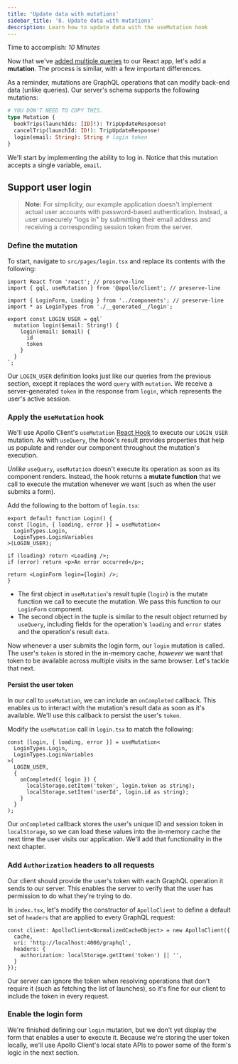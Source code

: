 ```yaml
---
title: 'Update data with mutations'
sidebar_title: '8. Update data with mutations'
description: Learn how to update data with the useMutation hook
---
```



Time to accomplish: _10 Minutes_

Now that we've [added multiple queries](./queries/) to our React app, let's add a **mutation**. The process is similar, with a few important differences.

As a reminder, mutations are GraphQL operations that can modify back-end data (unlike queries). Our server's schema supports the following mutations:

```graphql
# YOU DON'T NEED TO COPY THIS.
type Mutation {
  bookTrips(launchIds: [ID]!): TripUpdateResponse!
  cancelTrip(launchId: ID!): TripUpdateResponse!
  login(email: String): String # login token
}
```

We'll start by implementing the ability to log in. Notice that this mutation accepts a single variable, `email`. 

<Disclaimer />

## Support user login

> **Note:** For simplicity, our example application doesn't implement actual user accounts with password-based authentication. Instead, a user unsecurely "logs in" by submitting their email address and receiving a corresponding session token from the server.

### Define the mutation

 To start, navigate to `src/pages/login.tsx` and replace its contents with the following:

<MultiCodeBlock>

```tsx:title=src/pages/login.tsx
import React from 'react'; // preserve-line
import { gql, useMutation } from '@apollo/client'; // preserve-line

import { LoginForm, Loading } from '../components'; // preserve-line
import * as LoginTypes from './__generated__/login';

export const LOGIN_USER = gql`
  mutation login($email: String!) {
    login(email: $email) {
      id
      token
    }
  }
`;
```

</MultiCodeBlock>

Our `LOGIN_USER` definition looks just like our queries from the previous section, except it replaces the word `query` with `mutation`. We receive a server-generated `token` in the response from `login`, which represents the user's active session.

### Apply the `useMutation` hook

We'll use Apollo Client's `useMutation` [React Hook](https://reactjs.org/docs/hooks-intro.html) to execute our `LOGIN_USER` mutation. As with `useQuery`, the hook's result provides properties that help us populate and render our component throughout the mutation's execution.

_Unlike_ `useQuery`, `useMutation` doesn't execute its operation as soon as its component renders. Instead, the hook returns a **mutate function** that we call to execute the mutation whenever we want (such as when the user submits a form).

Add the following to the bottom of `login.tsx`:

<MultiCodeBlock>

```tsx:title=src/pages/login.tsx
export default function Login() {
const [login, { loading, error }] = useMutation<
  LoginTypes.Login,
  LoginTypes.LoginVariables
>(LOGIN_USER);

if (loading) return <Loading />;
if (error) return <p>An error occurred</p>;

return <LoginForm login={login} />;
}
```

</MultiCodeBlock>

* The first object in `useMutation`'s result tuple (`login`) is the mutate function we call to execute the mutation. We pass this function to our `LoginForm` component.
* The second object in the tuple is similar to the result object returned by `useQuery`, including fields for the operation's `loading` and `error` states and the operation's result `data`.

Now whenever a user submits the login form, our `login` mutation is called. The user's `token` is stored in the in-memory cache, _however_ we want that token to be available across multiple visits in the same browser. Let's tackle that next.

#### Persist the user token

In our call to `useMutation`, we can include an `onCompleted` callback. This enables us to interact with the mutation's result data as soon as it's available. We'll use this callback to persist the user's `token`.

Modify the `useMutation` call in `login.tsx` to match the following:

```tsx:title=src/pages/login.tsx
const [login, { loading, error }] = useMutation<
  LoginTypes.Login,
  LoginTypes.LoginVariables
>(
  LOGIN_USER,
  {
    onCompleted({ login }) {
      localStorage.setItem('token', login.token as string);
      localStorage.setItem('userId', login.id as string);
    }
  }
);
```

Our `onCompleted` callback stores the user's unique ID and session token in `localStorage`, so we can load these values into the in-memory cache the next time the user visits our application. We'll add that functionality in the next chapter.

### Add `Authorization` headers to all requests

Our client should provide the user's token with each GraphQL operation it sends to our server. This enables the server to verify that the user has permission to do what they're trying to do.

In `index.tsx`, let's modify the constructor of `ApolloClient` to define a default set of `headers` that are applied to every GraphQL request: 

<MultiCodeBlock>

```tsx{4-6}:title=src/index.tsx
const client: ApolloClient<NormalizedCacheObject> = new ApolloClient({
  cache,
  uri: 'http://localhost:4000/graphql',
  headers: {
    authorization: localStorage.getItem('token') || '',
  }
});
```

</MultiCodeBlock>

Our server can ignore the token when resolving operations that don't require it (such as fetching the list of launches), so it's fine for our client to include the token in every request.

### Enable the login form

We're finished defining our `login` mutation, but we don't yet display the form that enables a user to execute it. Because we're storing the user token locally, we'll use Apollo Client's local state APIs to power some of the form's logic in the next section.

